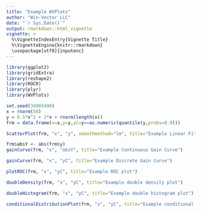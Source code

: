 ```yaml
---
title: "Example WVPlots"
author: "Win-Vector LLC"
date: "`r Sys.Date()`"
output: rmarkdown::html_vignette
vignette: >
  %\VignetteIndexEntry{Vignette Title}
  %\VignetteEngine{knitr::rmarkdown}
  \usepackage[utf8]{inputenc}
---
```



```r
library(ggplot2)
library(gridExtra)
library(reshape2)
library(ROCR)
library(plyr)
library(WVPlots)

set.seed(34903490)
x = rnorm(50)
y = 0.5*x^2 + 2*x + rnorm(length(x))
frm = data.frame(x=x,y=y,yC=y>=as.numeric(quantile(y,probs=0.9)))
```

```r
ScatterPlot(frm, "x", "y", smoothmethod="lm", title="Example Linear Fit", annot_size=2)
```

```r
frm$absY <- abs(frm$y)
gainCurve(frm, "x", "absY", title="Example Continuous Gain Curve")
```

```r
gainCurve(frm, "x", "yC", title="Example Discrete Gain Curve")
```

```r
plotROC(frm, "x", "yC", title="Example ROC plot")
```

```r
doubleDensity(frm, "x", "yC", title="Example double density plot")
```

```r
doubleHistogram(frm, "x", "yC", title="Example double histogram plot")
```

```r
conditionalDistributionPlot(frm, "x", "yC", title="Example conditional distribution plot")
```

